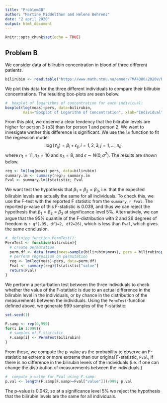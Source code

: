 ```yaml
---
title: "Problem3B"
author: "Martine Middelthon and Helene Behrens"
date: "2 april 2020"
output: html_document
---
```


```r
knitr::opts_chunk$set(echo = TRUE)
```

## Problem B
We consider data of bilirubin concentration in blood of three different patients. 
```r
bilirubin <- read.table("https://www.math.ntnu.no/emner/TMA4300/2020v/Exercise/ex3-additionalFiles/bilirubin.txt", header=T)
```
We plot this data for the three different individuals to compare their bilirubin concentrations. The resulting box-plots are seen below. 
```r
#  boxplot of logarithms of concentration for each indivicual:
boxplot(log(meas)~pers, data=bilirubin,
        main="Boxplot of Logarithm of Concentration", xlab="Individual", ylab="log(meas)")
```
From this plot, we observe a clear tendency that the bilirubin levels are higher for person 3 (p3) than for person 1 and person 2. We want to invesigate wether this difference is significant. We use the $\texttt{lm}$ function to fit the regression model 
$$
\log(Y_{ij}) = \beta_i + \epsilon_{ij}, i=1,2,3, j=1,\ldots,n_i;
$$
where $n_1=11, n_2=10$ and $n_3=8$, and $\epsilon \sim N(0, \sigma^2).$ The results are shown below. 
```r
reg <- lm(log(meas)~pers, data=bilirubin)
summary.lm <- summary(reg); summary.lm
Fval <- summary.lm$fstatistic; Fval
```
We want test the hypothesis that $\beta_1=\beta_2=\beta_3,$ i.e. that the expected bilirubin levels are actually the same for all individuals. To check this, we use the F-test with the reported F statistic from the $\texttt{summary}$, `r Fval`. The reported p-value of this F-statistic is 0.039, and thus we can reject the hypothesis that $\beta_1=\beta_2=\beta_3$ at significance level 5$\%$. Alternatively, we can argue that the 95$\%$ quantile of the F-distribution with 2 and 26 degrees of freedom is `r qf(.95, df1=2, df2=26)`, which is less than $\texttt{Fval}$, which gives the same conclusion. 
```r
#  defining function PermTest():
PermTest <- function(bilirubin){
  # create permutation
  perm.df <- data.frame(meas=sample(bilirubin$meas), pers = bilirubin$pers)
  # perform regresiion on permutation
  reg <- lm(log(meas)~pers, data=perm.df)
  Fval <- summary(reg)$fstatistic["value"]
  return(Fval)
}
```
We perform a perturbation test between the three individuals to check whether the value of the F-statistic is due to an actual difference in the bilirubin level in the individuals, or by chance in the distribution of the measurements between the individuals. Using the $\texttt{PermTest}$-function defined above, we generate 999 samples of the F-statistic:
```r
set.seed(1)

F.samp <- rep(0,999)
for(i in 1:999){
  # samples of F-statistic
  F.samp[i] <- PermTest(bilirubin)
}
```
From these, we compute the p-value as the probability to observe an F-statistic as extreme or more extreme than our original F-statistic, $\texttt{Fval}$, if there is no difference in the bilirubin levels of the individuals (i.e. if one can change the distribution of measurements between the individuals.)
```r
#  compute p-value for Fval using F.samp:
p.val <- length(F.samp[F.samp>=Fval["value"]])/999; p.val
```
The p-value is 0.042, so at a significance level 5$\%$ we reject the hypothesis that the bilirubin levels are the same for all individuals. 
